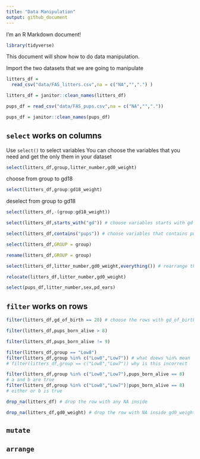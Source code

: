 ```yaml
---
title: "Data Manipulation"
output: github_document
---
```


I'm an R Markdown document! 

```r
library(tidyverse)
```

This document will show how to do data manipulation.

Import the two datasets that we are going to manipulate

```r
litters_df =
  read_csv("data/FAS_litters.csv",na = c("NA","",".") )

litters_df = janitor::clean_names(litters_df)

pups_df = read_csv("data/FAS_pups.csv",na = c("NA","","."))

pups_df = janitor::clean_names(pups_df)
```

## `select` works on columns

Use `select()` to select variables
You can choose the variables that you need and get the only them in your dataset

```r
select(litters_df,group,litter_number,gd0_weight)
```
choose from group to gd18
```r
select(litters_df,group:gd18_weight)
```
deselect from group to gd18
```r
select(litters_df,-(group:gd18_weight))
```

```r
select(litters_df,starts_with("gd")) # choose variables starts with gd

select(litters_df,contains("pups")) # choose variables that contains pups
```

```r
select(litters_df,GROUP = group) 

rename(litters_df,GROUP = group)

select(litters_df,litter_number,gd0_weight,everything()) # rearrange the shunxu of variables

relocate(litters_df,litter_number,gd0_weight)
```
```r
select(pups_df,litter_number,sex,pd_ears)
```

## `filter` works on rows

```r
filter(litters_df,gd_of_birth == 20) # choose the rows with gd_of_birth == 20

filter(litters_df,pups_born_alive > 8)
```

```r
filter(litters_df,pups_born_alive != 9)
```

```r
filter(litters_df,group == "Low8")
filter(litters_df,group %in% c("Low8","Low7")) # what doews %in% mean
# filter(litters_df,group == c("Low8","Low7")) why is this incorrect
```

```r
filter(litters_df,group %in% c("Low8","Low7"),pups_born_alive == 8) 
# a and b are true
filter(litters_df,group %in% c("Low8","Low7")|pups_born_alive == 8)
# either or b is true
```
```r
drop_na(litters_df) # drop the row with any NA inside

drop_na(litters_df,gd0_weight) # drop the row with NA inside gd0_weight
```




## `mutate`


## `arrange`


